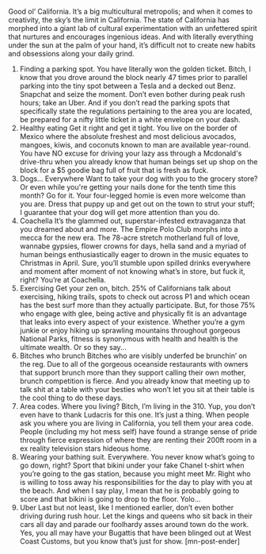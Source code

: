Good ol’ California. It’s a big multicultural metropolis; and when it comes to creativity, the sky’s the limit in California. The state of California has morphed into a giant lab of cultural experimentation with an unfettered spirit that nurtures and encourages ingenious ideas. And with literally everything under the sun at the palm of your hand, it’s difficult not to create new habits and obsessions along your daily grind.
1. Finding a parking spot.
You have literally won the golden ticket. Bitch, I know that you drove around the block nearly 47 times prior to parallel parking into the tiny spot between a Tesla and a decked out Benz. Snapchat and seize the moment. Don’t even bother during peak rush hours; take an Uber. And if you don’t read the parking spots that specifically state the regulations pertaining to the area you are located, be prepared for a nifty little ticket in a white envelope on your dash.
2. Healthy eating
Get it right and get it tight. You live on the border of Mexico where the absolute freshest and most delicious avocados, mangoes, kiwis, and coconuts known to man are available year-round. You have NO excuse for driving your lazy ass through a Mcdonald's drive-thru when you already know that human beings set up shop on the block for a $5 goodie bag full of fruit that is fresh as fuck.
3. Dogs... Everywhere
Want to take your dog with you to the grocery store? Or even while you're getting your nails done for the tenth time this month? Go for it. Your four-legged homie is even more welcome than you are. Dress that puppy up and get out on the town to strut your stuff; I guarantee that your dog will get more attention than you do.
4. Coachella
It’s the glammed out, superstar-infested extravaganza that you dreamed about and more. The Empire Polo Club morphs into a mecca for the new era. The 78-acre stretch motherland full of love, wannabe gypsies, flower crowns for days, hella sand and a myriad of human beings enthusiastically eager to drown in the music equates to Christmas in April. Sure, you’ll stumble upon spilled drinks everywhere and moment after moment of not knowing what’s in store, but fuck it, right? You’re at Coachella.
5. Exercising
Get your zen on, bitch. 25% of Californians talk about exercising, hiking trails, spots to check out across P1 and which ocean has the best surf more than they actually participate. But, for those 75% who engage with glee, being active and physically fit is an advantage that leaks into every aspect of your existence. Whether you’re a gym junkie or enjoy hiking up sprawling mountains throughout gorgeous National Parks, fitness is synonymous with health and health is the ultimate wealth. Or so they say...
6. Bitches who brunch
Bitches who are visibly underfed be brunchin’ on the reg. Due to all of the gorgeous oceanside restaurants with owners that support brunch more than they support calling their own mother, brunch competition is fierce. And you already know that meeting up to talk shit at a table with your besties who won’t let you sit at their table is the cool thing to do these days.
7. Area codes.
Where you living? Bitch, I’m living in the 310. Yup, you don’t even have to thank Ludacris for this one. It’s just a thing. When people ask you where you are living in California, you tell them your area code. People (including my hot mess self) have found a strange sense of pride through fierce expression of where they are renting their 200ft room in a ex reality television stars hideous home.
8. Wearing your bathing suit. Everywhere.
You never know what’s going to go down, right? Sport that bikini under your fake Chanel t-shirt when you’re going to the gas station, because you might meet Mr. Right who is willing to toss away his responsibilities for the day to play with you at the beach. And when I say play, I mean that he is probably going to score and that bikini is going to drop to the floor. Yolo...
9. Uber
Last but not least, like I mentioned earlier, don’t even bother driving during rush hour. Let the kings and queens who sit back in their cars all day and parade our foolhardy asses around town do the work. Yes, you all may have your Bugattis that have been blinged out at West Coast Customs, but you know that’s just for show. [mn-post-ender]